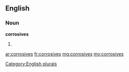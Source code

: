 ==English==

===Noun===
'''corrosives'''

# {{plural of|[[corrosive]]}}

[[Category:English plurals]]

[[ar:corrosives]]
[[fr:corrosives]]
[[mg:corrosives]]
[[my:corrosives]]
